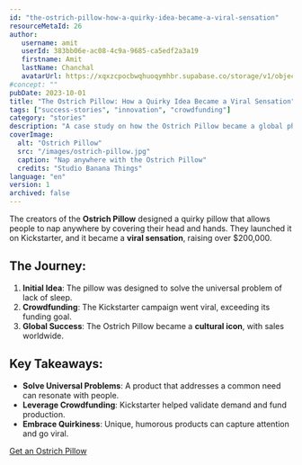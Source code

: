 ```yaml
---
id: "the-ostrich-pillow-how-a-quirky-idea-became-a-viral-sensation"
resourceMetaId: 26
author: 
   username: amit
   userId: 383bb06e-ac08-4c9a-9685-ca5edf2a3a19
   firstname: Amit
   lastName: Chanchal
   avatarUrl: https://xqxzcpocbwqhuoqymhbr.supabase.co/storage/v1/object/public/profiles/383bb06e-ac08-4c9a-9685-ca5edf2a3a19/profile.jpg
#concept: ""
pubDate: 2023-10-01
title: "The Ostrich Pillow: How a Quirky Idea Became a Viral Sensation"
tags: ["success-stories", "innovation", "crowdfunding"]
category: "stories"
description: "A case study on how the Ostrich Pillow became a global phenomenon through crowdfunding."
coverImage:
  alt: "Ostrich Pillow"
  src: "/images/ostrich-pillow.jpg"
  caption: "Nap anywhere with the Ostrich Pillow"
  credits: "Studio Banana Things"
language: "en"
version: 1
archived: false
---
```


The creators of the **Ostrich Pillow** designed a quirky pillow that allows people to nap anywhere by covering their head and hands. They launched it on Kickstarter, and it became a **viral sensation**, raising over $200,000.

## The Journey:
1. **Initial Idea**: The pillow was designed to solve the universal problem of lack of sleep.
2. **Crowdfunding**: The Kickstarter campaign went viral, exceeding its funding goal.
3. **Global Success**: The Ostrich Pillow became a **cultural icon**, with sales worldwide.

## Key Takeaways:
- **Solve Universal Problems**: A product that addresses a common need can resonate with people.
- **Leverage Crowdfunding**: Kickstarter helped validate demand and fund production.
- **Embrace Quirkiness**: Unique, humorous products can capture attention and go viral.

[Get an Ostrich Pillow](https://www.ostrichpillow.com)